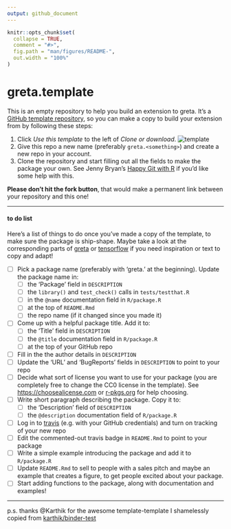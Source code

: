 ```yaml
---
output: github_document
---
```


<!-- README.md is generated from README.Rmd. Please edit that file -->

```r
knitr::opts_chunk$set(
  collapse = TRUE,
  comment = "#>",
  fig.path = "man/figures/README-",
  out.width = "100%"
)
```
# greta.template

<!-- badges: start -->
<!-- once you've signed into travis and set it to wath your new repository, you can edit the following badges to point to your repo -->
<!-- [![Build Status](https://travis-ci.org/greta-dev/greta.template.svg?branch=master)](https://travis-ci.org/<user>/<repo>) -->
<!-- badges: end -->

This is an empty repository to help you build an extension to greta. It's a [GitHub template repository](https://github.blog/2019-06-06-generate-new-repositories-with-repository-templates/), so you can make a copy to build your extension from by following these steps:

 1. Click *Use this template* to the left of *Clone or download*.
 ![template](https://i.imgur.com/TcLpIvM.png)
 1. Give this repo a new name (preferably `greta.<something>`) and create a new repo in your account.
 1. Clone the repository and start filling out all the fields to make the package your own. See Jenny Bryan's [Happy Git with R](https://happygitwithr.com/push-pull-github.html) if you'd like some help with this.

**Please don't hit the fork button**, that would make a permanent link between your repository and this one!

---

#### to do list

Here's a list of things to do once you've made a copy of the template, to make sure the package is ship-shape. Maybe take a look at the corresponding parts of [greta](https://github.com/greta-dev/greta) or [tensorflow](https://github.com/rstudio/tensorflow) if you need inspiration or text to copy and adapt!

 - [ ] Pick a package name (preferably with 'greta.' at the beginning). Update the package name in:
    - [ ] the 'Package' field in  `DESCRIPTION`
    - [ ] the `library()` and `test_check()` calls in `tests/testthat.R`
    - [ ] in the `@name` documentation field in `R/package.R`
    - [ ] at the top of `README.Rmd`
    - [ ] the repo name (if it changed since you made it)
 - [ ] Come up with a helpful package title. Add it to:
    - [ ] the 'Title' field in `DESCRIPTION`
    - [ ] the `@title` documentation field in `R/package.R`
    - [ ] at the top of your GitHub repo 
 - [ ] Fill in the the author details in `DESCRIPTION`
 - [ ] Update the 'URL' and 'BugReports' fields in `DESCRIPTION` to point to your repo
 - [ ] Decide what sort of license you want to use for your package (you are completely free to change the CC0 license in the template). See [https://choosealicense.com]() or  [r-pkgs.org](https://r-pkgs.org/description.html#license) for help choosing.
 - [ ] Write short paragraph describing the package. Copy it to:
    - [ ] the 'Description' field of `DESCRIPTION`
    - [ ] the `@description` documentation field of `R/package.R` 
 - [ ] Log in to [travis](https://travis-ci.org) (e.g. with your GitHub credentials) and turn on tracking of your new repo
 - [ ] Edit the commented-out travis badge in `README.Rmd` to point to your package
 - [ ] Write a simple example introducing the package and add it to `R/package.R`
 - [ ] Update `README.Rmd` to sell to people with a sales pitch and maybe an example that creates a figure, to get people excited about your package.
 - [ ] Start adding functions to the package, along with documentation and examples!
 
---

p.s. thanks @Karthik for the awesome template-template I shamelessly copied from [karthik/binder-test](https://github.com/karthik/binder-test)
